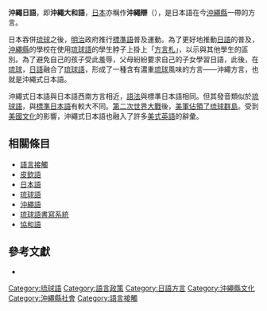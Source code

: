 {{Distinguish|琉球语|沖繩語}}
{{japanese|japanese=沖縄大和口|kana=うちなーやまとぐち|romaji=Uchinaa yamato guchi}}

'''沖繩日語'''，即'''沖繩大和語'''，[[日本|日本]]亦稱作'''沖繩辯'''（{{jpn|j=沖縄弁}}），是日本語在今[[沖繩縣|沖繩縣]]一帶的方言。

日本吞併[[琉球國|琉球]]之後，[[明治|明治]]政府推行[[標準語|標準語]]普及運動。為了更好地推動[[日語|日語]]的普及，[[沖繩縣|沖繩縣]]的學校在使用[[琉球語|琉球語]]的學生脖子上掛上「[[方言札|方言札]]」，以示與其他學生的區別。為了避免自己的孩子受此羞辱，父母紛紛要求自己的子女學習日語，此後，在[[琉球|琉球]]，[[日語|日語]]融合了[[琉球語|琉球語]]，形成了一種含有濃重[[琉球|琉球]]風味的方言——沖繩方言，也就是沖繩式日本語。

沖繩式日本語與日本語西南方言相近，[[語法|語法]]與標準日本語相同。但其發音類似於[[琉球語|琉球語]]，與[[標準日本語|標準日本語]]有較大不同。[[第二次世界大戰|第二次世界大戰]]後，[[美國治理琉球時期|美軍佔領了琉球群島]]。受到[[美國文化|美國文化]]的影響，沖繩式日本語也融入了許多[[美式英語|美式英語]]的辭彙。

== 相關條目 ==
{{div col|cols=4}}
*[[語言接觸|語言接觸]]
*[[皮欽語|皮欽語]]
*[[日本語|日本語]]
*[[琉球語|琉球語]]
*[[沖繩語|沖繩語]]
*[[琉球語書寫系統|琉球語書寫系統]]
*[[協和語|協和語]]
{{div col end}}

==參考文獻==
{{refbegin}}
* {{Cite book<!--|和書-->|author=藤木勇人|year=2004|title=ハイサイ!沖縄言葉―ウチナーヤマトグチ|publisher=[[双葉社|双葉社]]|isbn=978-4575297706}}
{{refend}}

{{日語方言}}
{{Japanese language}}

[[Category:琉球語|Category:琉球語]]
[[Category:語言政策|Category:語言政策]]
[[Category:日語方言|Category:日語方言]]
[[Category:沖繩縣文化|Category:沖繩縣文化]]
[[Category:沖繩縣社會|Category:沖繩縣社會]]
[[Category:語言接觸|Category:語言接觸]]